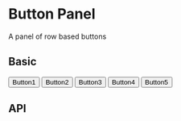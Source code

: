 

<Meta title="Panel/Button Panel" component={Subject}/>

# Button Panel

A panel of row based buttons

## Basic

<Preview>
  <Story name="Basic">
    <div style={{width:' 500px'}}>
      <Subject>
        <ButtonPanelRow>
          <Button variant={'contained'}>
            Button1
          </Button>
          <Button variant={'contained'}>
            Button2
          </Button>
        </ButtonPanelRow>
        <ButtonPanelRow>
          <Button variant={'contained'}>
            Button3
          </Button>
          <Button variant={'contained'}>
            Button4
          </Button>
          <Button variant={'contained'}>
            Button5
          </Button>
        </ButtonPanelRow>
      </Subject>
    </div>
  </Story>
</Preview>

## API

<Props of={Subject}/>
